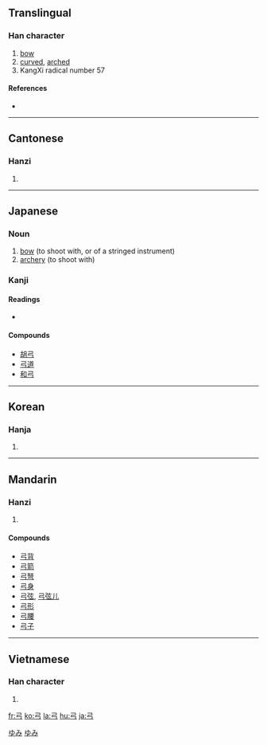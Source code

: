 ==Translingual==
{{Han stroke|[[Image:弓-order.gif]]}}

===Han character===
{{Han char|rn=57|rad=弓|as=00|sn=3|four=1720<sub>7</sub>|canj=弓 (N)}}

# [[bow]]
# [[curved]], [[arched]]
# KangXi radical number 57

====References====
* {{Han ref|kx=0356.010|dkj=09692|dj=0671.220|hdz=20987.110|uh=5F13|ud=24339|bh=A47D|bd=42109}}

----

==Cantonese==

===Hanzi===
{{yue-hanzi|jyut=[[gung1]]|y=[[gung1]]}}

# {{defn|Cantonese}}

----

==Japanese==

===Noun===
{{ja-noun|k|hira=ゆみ|rom=yumi}}

# [[bow]] (to shoot with, or of a stringed instrument)
# [[archery]] (to shoot with)

===Kanji===
{{ja-kanji|grade=2|rs=弓00}}

====Readings====
* {{ja-readings|on=[[きゅう]] (kyū)|kun=[[ゆみ]] (yumi)}}

====Compounds====
* [[胡弓]]
* [[弓道]]
* [[和弓]]

[[Category:ja:Musical instruments|ゆみ]]
[[Category:ja:Weapons|ゆみ]]

----

==Korean==

===Hanja===
{{ko-hanja|hangeul=궁|eumhun=활|rv=gung|mr=kung|y=kwung}}

# {{defn|Korean}}

----

==Mandarin==

===Hanzi===
{{cmn-hanzi|pin=[[gōng]] ([[gong1]])|wg=kung<sup>1</sup>}}

# {{defn|Mandarin}}

====Compounds====
* [[弓背]]
* [[弓箭]]
* [[弓弩]]
* [[弓身]]
* [[弓弦]], [[弓弦儿]]
* [[弓形]]
* [[弓腰]]
* [[弓子]]

----

==Vietnamese==

===Han character===
{{vi-hantu|cung}}

# {{defn|Vietnamese}}

[[fr:弓]]
[[ko:弓]]
[[la:弓]]
[[hu:弓]]
[[ja:弓]]